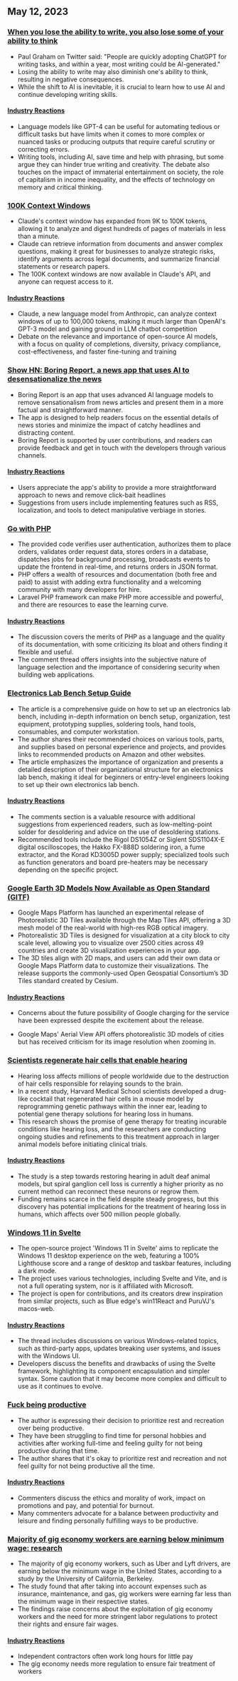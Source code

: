 



<CallToAction />

<Steps>

## May 12, 2023



### [When you lose the ability to write, you also lose some of your ability to think](https://twitter.com/paulg/status/1655925905527537666)

- Paul Graham on Twitter said: "People are quickly adopting ChatGPT for writing tasks, and within a year, most writing could be AI-generated."
- Losing the ability to write may also diminish one's ability to think, resulting in negative consequences.
- While the shift to AI is inevitable, it is crucial to learn how to use AI and continue developing writing skills.

#### [Industry Reactions](http://news.ycombinator.com/item?id=35896190)

- Language models like GPT-4 can be useful for automating tedious or difficult tasks but have limits when it comes to more complex or nuanced tasks or producing outputs that require careful scrutiny or correcting errors.
- Writing tools, including AI, save time and help with phrasing, but some argue they can hinder true writing and creativity. The debate also touches on the impact of immaterial entertainment on society, the role of capitalism in income inequality, and the effects of technology on memory and critical thinking.





### [100K Context Windows](https://www.anthropic.com/index/100k-context-windows)

- Claude's context window has expanded from 9K to 100K tokens, allowing it to analyze and digest hundreds of pages of materials in less than a minute.
- Claude can retrieve information from documents and answer complex questions, making it great for businesses to analyze strategic risks, identify arguments across legal documents, and summarize financial statements or research papers.
- The 100K context windows are now available in Claude's API, and anyone can request access to it.

#### [Industry Reactions](http://news.ycombinator.com/item?id=35904773)

- Claude, a new language model from Anthropic, can analyze context windows of up to 100,000 tokens, making it much larger than OpenAI's GPT-3 model and gaining ground in LLM chatbot competition
- Debate on the relevance and importance of open-source AI models, with a focus on quality of completions, diversity, privacy compliance, cost-effectiveness, and faster fine-tuning and training





### [Show HN: Boring Report, a news app that uses AI to desensationalize the news](https://www.boringreport.org/)

- Boring Report is an app that uses advanced AI language models to remove sensationalism from news articles and present them in a more factual and straightforward manner.
- The app is designed to help readers focus on the essential details of news stories and minimize the impact of catchy headlines and distracting content.
- Boring Report is supported by user contributions, and readers can provide feedback and get in touch with the developers through various channels.

#### [Industry Reactions](http://news.ycombinator.com/item?id=35905437)

- Users appreciate the app's ability to provide a more straightforward approach to news and remove click-bait headlines
- Suggestions from users include implementing features such as RSS, localization, and tools to detect manipulative verbiage in stories.





### [Go with PHP](https://gowithphp.com/)

- The provided code verifies user authentication, authorizes them to place orders, validates order request data, stores orders in a database, dispatches jobs for background processing, broadcasts events to update the frontend in real-time, and returns orders in JSON format.
- PHP offers a wealth of resources and documentation (both free and paid) to assist with adding extra functionality and a welcoming community with many developers for hire.
- Laravel PHP framework can make PHP more accessible and powerful, and there are resources to ease the learning curve.

#### [Industry Reactions](http://news.ycombinator.com/item?id=35896954)

- The discussion covers the merits of PHP as a language and the quality of its documentation, with some criticizing its bloat and others finding it flexible and useful.
- The comment thread offers insights into the subjective nature of language selection and the importance of considering security when building web applications.





### [Electronics Lab Bench Setup Guide](https://badar.tech/2023/04/30/electronics-lab-bench-setup-guide/)

- The article is a comprehensive guide on how to set up an electronics lab bench, including in-depth information on bench setup, organization, test equipment, prototyping supplies, soldering tools, hand tools, consumables, and computer workstation.
- The author shares their recommended choices on various tools, parts, and supplies based on personal experience and projects, and provides links to recommended products on Amazon and other websites.
- The article emphasizes the importance of organization and presents a detailed description of their organizational structure for an electronics lab bench, making it ideal for beginners or entry-level engineers looking to set up their own electronics lab bench.

#### [Industry Reactions](http://news.ycombinator.com/item?id=35903294)

- The comments section is a valuable resource with additional suggestions from experienced readers, such as low-melting-point solder for desoldering and advice on the use of desoldering stations.
- Recommended tools include the Rigol DS1054Z or Siglent SDS1104X-E digital oscilloscopes, the Hakko FX-888D soldering iron, a fume extractor, and the Korad KD3005D power supply; specialized tools such as function generators and board pre-heaters may be necessary depending on the specific project.





### [Google Earth 3D Models Now Available as Open Standard (GlTF)](https://cloud.google.com/blog/products/maps-platform/create-immersive-3d-map-experiences-photorealistic-3d-tiles)

- Google Maps Platform has launched an experimental release of Photorealistic 3D Tiles available through the Map Tiles API, offering a 3D mesh model of the real-world with high-res RGB optical imagery.
- Photorealistic 3D Tiles is designed for visualization at a city block to city scale level, allowing you to visualize over 2500 cities across 49 countries and create 3D visualization experiences in your app.
- The 3D tiles align with 2D maps, and users can add their own data or Google Maps Platform data to customize their visualizations. The release supports the commonly-used Open Geospatial Consortium’s 3D Tiles standard created by Cesium.

#### [Industry Reactions](http://news.ycombinator.com/item?id=35896176)


- Concerns about the future possibility of Google charging for the service have been expressed despite the excitement about the release.

- Google Maps' Aerial View API offers photorealistic 3D models of cities but has received criticism for its image resolution when zooming in.





### [Scientists regenerate hair cells that enable hearing](https://hms.harvard.edu/news/scientists-regenerate-hair-cells-enable-hearing)

- Hearing loss affects millions of people worldwide due to the destruction of hair cells responsible for relaying sounds to the brain.
- In a recent study, Harvard Medical School scientists developed a drug-like cocktail that regenerated hair cells in a mouse model by reprogramming genetic pathways within the inner ear, leading to potential gene therapy solutions for hearing loss in humans.
- This research shows the promise of gene therapy for treating incurable conditions like hearing loss, and the researchers are conducting ongoing studies and refinements to this treatment approach in larger animal models before initiating clinical trials.

#### [Industry Reactions](http://news.ycombinator.com/item?id=35895417)

- The study is a step towards restoring hearing in adult deaf animal models, but spiral ganglion cell loss is currently a higher priority as no current method can reconnect these neurons or regrow them.
- Funding remains scarce in the field despite steady progress, but this discovery has potential implications for the treatment of hearing loss in humans, which affects over 500 million people globally.





### [Windows 11 in Svelte](https://github.com/yashash-pugalia/win11-svelte)

- The open-source project 'Windows 11 in Svelte' aims to replicate the Windows 11 desktop experience on the web, featuring a 100% Lighthouse score and a range of desktop and taskbar features, including a dark mode.
- The project uses various technologies, including Svelte and Vite, and is not a full operating system, nor is it affiliated with Microsoft.
- The project is open for contributions, and its creators drew inspiration from similar projects, such as Blue edge's win11React and PuruVJ's macos-web.

#### [Industry Reactions](http://news.ycombinator.com/item?id=35896505)

- The thread includes discussions on various Windows-related topics, such as third-party apps, updates breaking user systems, and issues with the Windows UI.
- Developers discuss the benefits and drawbacks of using the Svelte framework, highlighting its component encapsulation and simpler syntax. Some caution that it may become more complex and difficult to use as it continues to evolve.





### [Fuck being productive](https://dostoynikov.bearblog.dev/fuck-being-productive/)

- The author is expressing their decision to prioritize rest and recreation over being productive.
- They have been struggling to find time for personal hobbies and activities after working full-time and feeling guilty for not being productive during that time.
- The author shares that it's okay to prioritize rest and recreation and not feel guilty for not being productive all the time.

#### [Industry Reactions](http://news.ycombinator.com/item?id=35899518)

- Commenters discuss the ethics and morality of work, impact on promotions and pay, and potential for burnout.
- Many commenters advocate for a balance between productivity and leisure and finding personally fulfilling ways to be productive.





### [Majority of gig economy workers are earning below minimum wage: research](https://www.bristol.ac.uk/news/2023/may/gig-economy-worker-research.html)

- The majority of gig economy workers, such as Uber and Lyft drivers, are earning below the minimum wage in the United States, according to a study by the University of California, Berkeley.
- The study found that after taking into account expenses such as insurance, maintenance, and gas, gig workers were earning far less than the minimum wage in their respective states.
- The findings raise concerns about the exploitation of gig economy workers and the need for more stringent labor regulations to protect their rights and ensure fair wages.

#### [Industry Reactions](http://news.ycombinator.com/item?id=35901889)

- Independent contractors often work long hours for little pay
- The gig economy needs more regulation to ensure fair treatment of workers



</Steps>